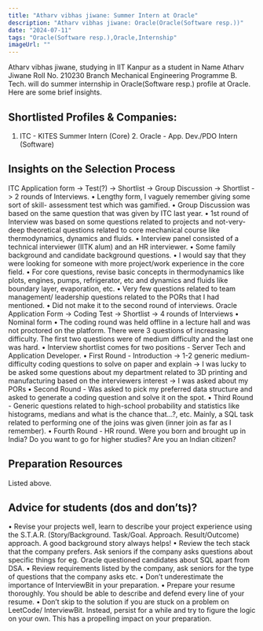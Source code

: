 ```yaml
---
title: "Atharv vibhas jiwane: Summer Intern at Oracle"
description: "Atharv vibhas jiwane: Oracle(Oracle(Software resp.))"
date: "2024-07-11"
tags: "Oracle(Software resp.),Oracle,Internship"
imageUrl: ""
---
```


Atharv vibhas jiwane, studying in IIT Kanpur as a  student in Name Atharv Jiwane Roll No.  210230 Branch Mechanical Engineering Programme B. Tech. will do
 summer internship in Oracle(Software resp.) profile at Oracle. Here are some brief
insights.

## Shortlisted Profiles & Companies:
1. ITC - KITES Summer Intern (Core) 2. Oracle - App. Dev./PDO Intern (Software)

## Insights on the Selection Process
ITC  Application form -&gt; Test(?) -&gt; Shortlist -&gt; Group Discussion -&gt; Shortlist -&gt; 2 rounds of Interviews. • Lengthy form, I vaguely remember giving some sort of skill- assessment test which was gamified. • Group Discussion was based on the same question that was given by ITC last year. • 1st round of Interview was based on some questions related to projects and not-very-deep theoretical questions related to core mechanical course like thermodynamics, dynamics and fluids. • Interview panel consisted of a technical interviewer (IITK alum) and an HR interviewer. • Some family background and candidate background questions. • I would say that they were looking for someone with more project/work experience in the core field. • For core questions, revise basic concepts in thermodynamics like plots, engines, pumps, refrigerator, etc and dynamics and fluids like boundary layer, evaporation, etc. • Very few questions related to team management/ leadership questions related to the PORs that I had mentioned. • Did not make it to the second round of interviews. Oracle  Application Form -&gt; Coding Test -&gt; Shortlist -&gt; 4 rounds of Interviews • Nominal form • The coding round was held offline in a lecture hall and was not proctored on the platform. There were 3 questions of increasing difficulty. The first two questions were of medium difficulty and the last one was hard. • Interview shortlist comes for two positions - Server Tech and Application Developer. • First Round - Introduction -&gt; 1-2 generic medium-difficulty coding questions to solve on paper and explain -&gt; I was lucky to be asked some questions about my department related to 3D printing and manufacturing based on the interviewers interest -&gt; I was asked about my PORs • Second Round - Was asked to pick my preferred data structure and asked to generate a coding question and solve it on the spot. • Third Round - Generic questions related to high-school probability and statistics like histograms, medians and what is the chance that…?, etc. Mainly, a SQL task related to performing one of the joins was given (inner join as far as I remember). • Fourth Round - HR round. Were you born and brought up in India? Do you want to go for higher studies? Are you an Indian citizen?

##  Preparation Resources
Listed above.

## Advice for students (dos and don’ts)? 
• Revise your projects well, learn to describe your project experience using the S.T.A.R. (Story/Background. Task/Goal. Approach. Result/Outcome) approach. A good background story always helps! • Review the tech stack that the company prefers. Ask seniors if the company asks questions about specific things for eg. Oracle questioned candidates about SQL apart from DSA. • Review requirements listed by the company, ask seniors for the type of questions that the company asks etc. • Don’t underestimate the importance of InterviewBit in your preparation. • Prepare your resume thoroughly. You should be able to describe and defend every line of your resume. • Don’t skip to the solution if you are stuck on a problem on LeetCode/ InterviewBit. Instead, persist for a while and try to figure the logic on your own. This has a propelling impact on your preparation.

